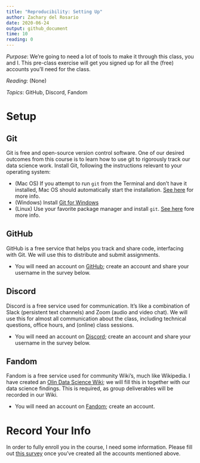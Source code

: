 ```yaml
---
title: "Reproducibility: Setting Up"
author: Zachary del Rosario
date: 2020-06-24
output: github_document
time: 10
reading: 0
---
```


*Purpose*: We're going to need a lot of tools to make it through this class, you and I. This pre-class exercise will get you signed up for all the (free) accounts you'll need for the class.

*Reading*: (None)

*Topics*: GitHub, Discord, Fandom

# Setup
<!-- -------------------------------------------------- -->

## Git
<!-- ------------------------- -->

Git is free and open-source version control software. One of our desired outcomes from this course is to learn how to use git to rigorously track our data science work. Install Git, following the instructions relevant to your operating system:

- (Mac OS) If you attempt to run `git` from the Terminal and don't have it installed, Mac OS should automatically start the installation. [See here](https://git-scm.com/book/en/v2/Getting-Started-Installing-Git) for more info.
- (Windows) Install [Git for Windows](https://gitforwindows.org/)
- (Linux) Use your favorite package manager and install `git`. [See here](https://git-scm.com/book/en/v2/Getting-Started-Installing-Git) fore more info.

## GitHub
<!-- ------------------------- -->

GitHub is a free service that helps you track and share code, interfacing with Git. We will use this to distribute and submit assignments.

- You will need an account on [GitHub](https://github.com/); create an account and share your username in the survey below.

## Discord
<!-- ------------------------- -->

Discord is a free service used for communication. It's like a combination of Slack (persistent text channels) and Zoom (audio and video chat). We will use this for almost all communication about the class, including technical questions, office hours, and (online) class sessions.

- You will need an account on [Discord](https://discord.com/); create an account and share your username in the survey below.

## Fandom
<!-- ------------------------- -->

Fandom is a free service used for community Wiki's, much like Wikipedia. I have created an [Olin Data Science Wiki](https://olin-data-science.fandom.com/wiki/Olin_Data_Science_Wiki); we will fill this in together with our data science findings. This is required, as group deliverables will be recorded in our Wiki.

- You will need an account on [Fandom](https://www.fandom.com/register?redirect=https%3A%2F%2Fwww.fandom.com%2F); create an account.

# Record Your Info
<!-- -------------------------------------------------- -->

In order to fully enroll you in the course, I need some information. Please fill out [this survey](https://forms.gle/uyHKHh81TWthdUR66) once you've created all the accounts mentioned above.

